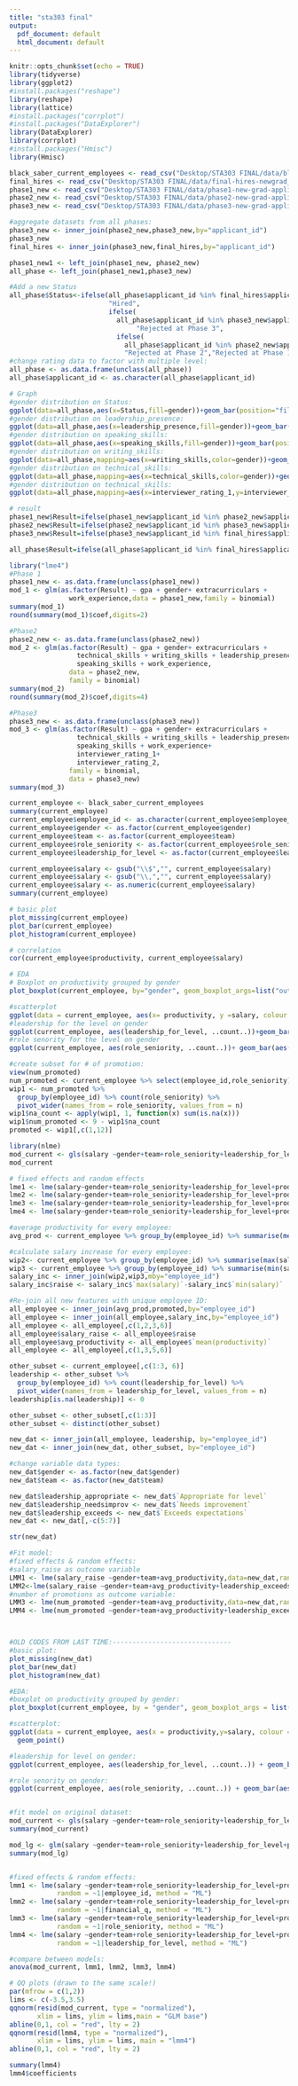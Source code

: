 ```yaml
---
title: "sta303 final"
output:
  pdf_document: default
  html_document: default
---
```


```r
knitr::opts_chunk$set(echo = TRUE)
library(tidyverse)
library(ggplot2)
#install.packages("reshape")
library(reshape)
library(lattice)
#install.packages("corrplot")
#install.packages("DataExplorer")
library(DataExplorer)
library(corrplot)
#install.packages("Hmisc")
library(Hmisc)
```

```r
black_saber_current_employees <- read_csv("Desktop/STA303 FINAL/data/black-saber-current-employees.csv")
final_hires <- read_csv("Desktop/STA303 FINAL/data/final-hires-newgrad_2020.csv")
phase1_new <- read_csv("Desktop/STA303 FINAL/data/phase1-new-grad-applicants-2020.csv")
phase2_new <- read_csv("Desktop/STA303 FINAL/data/phase2-new-grad-applicants-2020.csv")
phase3_new <- read_csv("Desktop/STA303 FINAL/data/phase3-new-grad-applicants-2020.csv")
```
```r
#aggregate datasets from all phases:
phase3_new <- inner_join(phase2_new,phase3_new,by="applicant_id")
phase3_new
final_hires <- inner_join(phase3_new,final_hires,by="applicant_id")

phase1_new1 <- left_join(phase1_new, phase2_new)
all_phase <- left_join(phase1_new1,phase3_new)
```

```r
#Add a new Status
all_phase$Status<-ifelse(all_phase$applicant_id %in% final_hires$applicant_id,
                         "Hired",
                         ifelse(
                           all_phase$applicant_id %in% phase3_new$applicant_id,
                                "Rejected at Phase 3", 
                           ifelse(
                             all_phase$applicant_id %in% phase2_new$applicant_id,
                             "Rejected at Phase 2","Rejected at Phase 1")))
#change rating data to factor with multiple level:
all_phase <- as.data.frame(unclass(all_phase))
all_phase$applicant_id <- as.character(all_phase$applicant_id)
```

```r
# Graph
#gender distribution on Status:
ggplot(data=all_phase,aes(x=Status,fill=gender))+geom_bar(position="fill")+ylab("Percentage")
#gender distribution on leadership_presence:
ggplot(data=all_phase,aes(x=leadership_presence,fill=gender))+geom_bar(position="fill")+ylab("Percentage")
#gender distribution on speaking_skills:
ggplot(data=all_phase,aes(x=speaking_skills,fill=gender))+geom_bar(position="fill")+ylab("Percentage")
#gender distribution on writing_skills:
ggplot(data=all_phase,mapping=aes(x=writing_skills,color=gender))+geom_freqpoly(binwidth=10)
#gender distribution on technical_skills:
ggplot(data=all_phase,mapping=aes(x=technical_skills,color=gender))+geom_freqpoly(binwidth=10)
#gender distribution on technical_skills:
ggplot(data=all_phase,mapping=aes(x=interviewer_rating_1,y=interviewer_rating_2,color=gender))+geom_point()

```

```r
# result
phase1_new$Result=ifelse(phase1_new$applicant_id %in% phase2_new$applicant_id, "Proceed", "NO")
phase2_new$Result=ifelse(phase2_new$applicant_id %in% phase3_new$applicant_id, "Proceed", "NO")
phase3_new$Result=ifelse(phase3_new$applicant_id %in% final_hires$applicant_id, "Proceed", "NO")

all_phase$Result=ifelse(all_phase$applicant_id %in% final_hires$applicant_id, "Hire", "NO")
```

```r
library("lme4")
#Phase 1
phase1_new <- as.data.frame(unclass(phase1_new))
mod_1 <- glm(as.factor(Result) ~ gpa + gender+ extracurriculars +
               work_experience,data = phase1_new,family = binomial)
summary(mod_1)
round(summary(mod_1)$coef,digits=2)

#Phase2
phase2_new <- as.data.frame(unclass(phase2_new))
mod_2 <- glm(as.factor(Result) ~ gpa + gender+ extracurriculars +
                 technical_skills + writing_skills + leadership_presence +
                 speaking_skills + work_experience, 
               data = phase2_new,
               family = binomial)
summary(mod_2)
round(summary(mod_2)$coef,digits=4)

#Phase3
phase3_new <- as.data.frame(unclass(phase3_new))
mod_3 <- glm(as.factor(Result) ~ gpa + gender+ extracurriculars +
                 technical_skills + writing_skills + leadership_presence +
                 speaking_skills + work_experience+
                 interviewer_rating_1+
                 interviewer_rating_2, 
               family = binomial, 
               data = phase3_new)
summary(mod_3)
```

```r
current_employee <- black_saber_current_employees
summary(current_employee)
current_employee$employee_id <- as.character(current_employee$employee_id)
current_employee$gender <- as.factor(current_employee$gender)
current_employee$team <- as.factor(current_employee$team)
current_employee$role_seniority <- as.factor(current_employee$role_seniority)
current_employee$leadership_for_level <- as.factor(current_employee$leadership_for_level)

current_employee$salary <- gsub("\\$","", current_employee$salary)
current_employee$salary <- gsub("\\,","", current_employee$salary)
current_employee$salary <- as.numeric(current_employee$salary)
summary(current_employee)

# basic plot
plot_missing(current_employee)
plot_bar(current_employee)
plot_histogram(current_employee)

# correlation
cor(current_employee$productivity, current_employee$salary)

# EDA
# Boxplot on productivity grouped by gender
plot_boxplot(current_employee, by="gender", geom_boxplot_args=list("outlier.color"="red"))
```


```r
#scatterplot
ggplot(data = current_employee, aes(x= productivity, y =salary, colour = gender))+geom_point()
#leadership for the level on gender
ggplot(current_employee, aes(leadership_for_level, ..count..))+geom_bar(aes(fill = gender),position = "fill")
#role senority for the level on gender
ggplot(current_employee, aes(role_seniority, ..count..))+ geom_bar(aes(fill = gender),position = "fill")
```
```r
#create subset for # of promotion:
view(num_promoted)
num_promoted <- current_employee %>% select(employee_id,role_seniority)
wip1 <- num_promoted %>% 
  group_by(employee_id) %>% count(role_seniority) %>%
  pivot_wider(names_from = role_seniority, values_from = n) 
wip1$na_count <- apply(wip1, 1, function(x) sum(is.na(x)))
wip1$num_promoted <- 9 - wip1$na_count
promoted <- wip1[,c(1,12)] 

```

```r
library(nlme)
mod_current <- gls(salary ~gender+team+role_seniority+leadership_for_level+productivity, data = current_employee, method="ML")
mod_current
```
```r
# fixed effects and random effects
lme1 <- lme(salary~gender+team+role_seniority+leadership_for_level+productivity, data= current_employee, random= ~1|employee_id, method="ML")
lme2 <- lme(salary~gender+team+role_seniority+leadership_for_level+productivity, data= current_employee, random= ~1|financial_q, method="ML")
lme3 <- lme(salary~gender+team+role_seniority+leadership_for_level+productivity, data= current_employee, random= ~1|role_seniority, method="ML")
lme4 <- lme(salary~gender+team+role_seniority+leadership_for_level+productivity, data= current_employee, random= ~1|leadership_for_level, method="ML")
```

```r
#average productivity for every employee:
avg_prod <- current_employee %>% group_by(employee_id) %>% summarise(mean(productivity))

#calculate salary increase for every employee:
wip2<- current_employee %>% group_by(employee_id) %>% summarise(max(salary))
wip3 <- current_employee %>% group_by(employee_id) %>% summarise(min(salary))
salary_inc <- inner_join(wip2,wip3,mby="employee_id")
salary_inc$raise <- salary_inc$`max(salary)`-salary_inc$`min(salary)`

#Re-join all new features with unique employee ID: 
all_employee <- inner_join(avg_prod,promoted,by="employee_id")
all_employee <- inner_join(all_employee,salary_inc,by="employee_id")
all_employee <- all_employee[,c(1,2,3,6)]
all_employee$salary_raise <- all_employee$raise
all_employee$avg_productivity <- all_employee$`mean(productivity)`
all_employee <- all_employee[,c(1,3,5,6)]

other_subset <- current_employee[,c(1:3, 6)]
leadership <- other_subset %>% 
  group_by(employee_id) %>% count(leadership_for_level) %>%
  pivot_wider(names_from = leadership_for_level, values_from = n) 
leadership[is.na(leadership)] <- 0

other_subset <- other_subset[,c(1:3)]
other_subset <- distinct(other_subset)

new_dat <- inner_join(all_employee, leadership, by="employee_id")
new_dat <- inner_join(new_dat, other_subset, by="employee_id")

#change variable data types:
new_dat$gender <- as.factor(new_dat$gender)
new_dat$team <- as.factor(new_dat$team)

new_dat$leadership_appropriate <- new_dat$`Appropriate for level`
new_dat$leadership_needsimprov <- new_dat$`Needs improvement`
new_dat$leadership_exceeds <- new_dat$`Exceeds expectations`
new_dat <- new_dat[,-c(5:7)]

str(new_dat)

#Fit model:
#fixed effects & random effects:
#salary_raise as outcome variable
LMM1 <- lme(salary_raise ~gender+team+avg_productivity,data=new_dat,random = ~1|employee_id, method = "ML")
LMM2<-lme(salary_raise ~gender+team+avg_productivity+leadership_exceeds,data=new_dat,random = ~1|employee_id, method = "ML")
#number of promotions as outcome variable:
LMM3 <- lme(num_promoted ~gender+team+avg_productivity,data=new_dat,random = ~1|employee_id, method = "ML")
LMM4 <- lme(num_promoted ~gender+team+avg_productivity+leadership_exceeds,data=new_dat,random = ~1|employee_id, method = "ML")



#OLD CODES FROM LAST TIME:------------------------------
#basic plot:
plot_missing(new_dat)
plot_bar(new_dat)
plot_histogram(new_dat)

#EDA:
#boxplot on productivity grouped by gender:
plot_boxplot(current_employee, by = "gender", geom_boxplot_args = list("outlier.color" = "red"))

#scatterplot:
ggplot(data = current_employee, aes(x = productivity,y=salary, colour = gender)) +
  geom_point()

#leadership for level on gender:
ggplot(current_employee, aes(leadership_for_level, ..count..)) + geom_bar(aes(fill = gender), position = "fill")

#role senority on gender:
ggplot(current_employee, aes(role_seniority, ..count..)) + geom_bar(aes(fill = gender), position = "fill")


#fit model on original dataset:
mod_current <- gls(salary ~gender+team+role_seniority+leadership_for_level+productivity,data=current_employee,method = "ML")
summary(mod_current)

mod_lg <- glm(salary ~gender+team+role_seniority+leadership_for_level+productivity,data=current_employee)
summary(mod_lg)


#fixed effects & random effects:
lmm1 <- lme(salary ~gender+team+role_seniority+leadership_for_level+productivity,data=current_employee,
            random = ~1|employee_id, method = "ML")
lmm2 <- lme(salary ~gender+team+role_seniority+leadership_for_level+productivity,data=current_employee,
            random = ~1|financial_q, method = "ML")
lmm3 <- lme(salary ~gender+team+role_seniority+leadership_for_level+productivity,data=current_employee,
            random = ~1|role_seniority, method = "ML")
lmm4 <- lme(salary ~gender+team+role_seniority+leadership_for_level+productivity,data=current_employee,
            random = ~1|leadership_for_level, method = "ML")

#compare between models:
anova(mod_current, lmm1, lmm2, lmm3, lmm4)

# QQ plots (drawn to the same scale!)
par(mfrow = c(1,2))
lims <- c(-3.5,3.5)
qqnorm(resid(mod_current, type = "normalized"),
       xlim = lims, ylim = lims,main = "GLM base")
abline(0,1, col = "red", lty = 2)
qqnorm(resid(lmm4, type = "normalized"),
       xlim = lims, ylim = lims, main = "lmm4")
abline(0,1, col = "red", lty = 2)

summary(lmm4)
lmm4$coefficients

```

